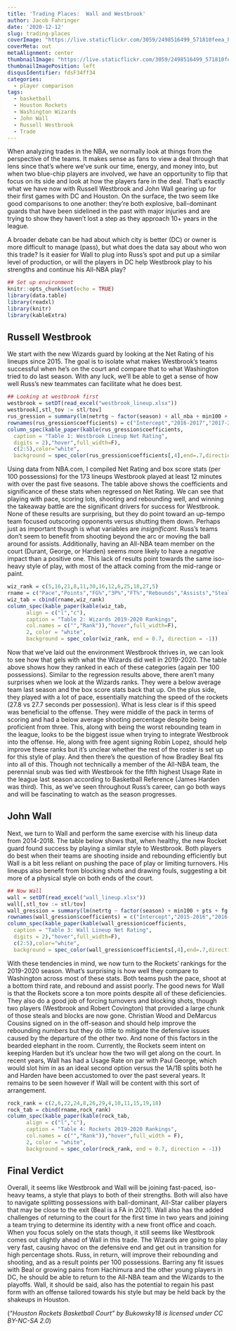 ```yaml
---
title: 'Trading Places:  Wall and Westbrook'
author: Jacob Fahringer
date: '2020-12-12'
slug: trading-places
coverImage: "https://live.staticflickr.com/3059/2498516499_571810feea_h.jpg"
coverMeta: out
metaAlignment: center
thumbnailImage: "https://live.staticflickr.com/3059/2498516499_571810feea_h.jpg"
thumbnailImagePosition: left
disqusIdentifier: fdsF34ff34
categories:
  - player comparison
tags:
  - basketball
  - Houston Rockets
  - Washington Wizards
  - John Wall
  - Russell Westbrook
  - Trade
---
```


When analyzing trades in the NBA, we normally look at things from the perspective of the teams. It makes sense as fans to view a deal through that lens since that's where we've sunk our time, energy, and money into, but when two blue-chip players are involved, we have an opportunity to flip that focus on its side and look at how the players fare in the deal. That's exactly what we have now with Russell Westbrook and John Wall gearing up for their first games with DC and Houston. On the surface, the two seem like good comparisons to one another:  they're both explosive, ball-dominant guards that have been sidelined in the past with major injuries and are trying to show they haven't lost a step as they approach 10+ years in the league.  

A broader debate can be had about which city is better (DC) or owner is more difficult to manage (pass), but what does the data say about who won this trade? Is it easier for Wall to plug into Russ's spot and put up a similar level of production, or will the players in DC help Westbrook play to his strengths and continue his All-NBA play?

```r
## Set up environment
knitr::opts_chunk$set(echo = TRUE)
library(data.table)
library(readxl)
library(knitr)
library(kableExtra)
```

## Russell Westbrook

We start with the new Wizards guard by looking at the Net Rating of his lineups since 2015. The goal is to isolate what makes Westbrook's teams successful when he's on the court and compare that to what Washington tried to do last season. With any luck, we'll be able to get a sense of how well Russ's new teammates can facilitate what he does best.

```r
## Looking at westbrook first
westbrook = setDT(read_excel("westbrook_lineup.xlsx"))
westbrook[,stl_tov := stl/tov]
rus_gression = summary(lm(netrtg ~ factor(season) + all_nba + min100 + pts + fg + p3 + ft + reb100 + ast100 + stl + tov + blk + blka + pf + pfd, data = westbrook[westbrook == 1,]))
rownames(rus_gression$coefficients) = c("Intercept","2016-2017","2017-2018","2018-2019","2019-2020","All-NBA Teammate","Pace","Points","FG%","3P%","FT%","Rebounds","Assists","Steals","Turnovers","Blocks","Blocks Against","Personal Fouls","Personal Fouls Against")
column_spec(kable_paper(kable(rus_gression$coefficients,
  caption = "Table 1: Westbrook Lineup Net Rating",
  digits = 2),"hover",full_width=F),
  c(2:5),color="white",
  background = spec_color(rus_gression$coefficients[,4],end=.7,direction = -1))
```

Using data from NBA.com, I compiled Net Rating and box score stats (per 100 possessions) for the 173 lineups Westbrook played at least 12 minutes with over the past five seasons. The table above shows the coefficients and significance of these stats when regressed on Net Rating. We can see that playing with pace, scoring lots, shooting and rebounding well, and winning the takeaway battle are the significant drivers for success for Westbrook. None of these results are surprising, but they do point toward an up-tempo team focused outscoring opponents versus shutting them down. Perhaps just as important though is what variables are *insignificant*. Russ's teams don't seem to benefit from shooting beyond the arc or moving the ball around for assists. Additionally, having an All-NBA team member on the court (Durant, George, or Harden) seems more likely to have a *negative* impact than a positive one. This lack of results point towards the same iso-heavy style of play, with most of the attack coming from the mid-range or paint.  

```r
wiz_rank = c(5,16,21,8,11,30,16,12,6,25,18,27,5)
rname = c("Pace","Points","FG%","3P%","FT%","Rebounds","Assists","Steals","Turnovers","Blocks","Blocks Against","Personal Fouls","Personal Fouls Against")
wiz_tab = cbind(rname,wiz_rank)
column_spec(kable_paper(kable(wiz_tab,
      align = c("l","c"),
      caption = "Table 2: Wizards 2019-2020 Rankings",
      col.names = c("","Rank")),"hover",full_width=F),
      2, color = "white",
      background = spec_color(wiz_rank, end = 0.7, direction = -1))
```

Now that we've laid out the environment Westbrook thrives in, we can look to see how that gels with what the Wizards did well in 2019-2020. The table above shows how they ranked in each of these categories (again per 100 possessions). Similar to the regression results above, there aren't many surprises when we look at the Wizards ranks. They were a below average team last season and the box score stats back that up. On the plus side, they played with a lot of pace, essentially matching the speed of the rockets (27.8 vs 27.7 seconds per possession). What is less clear is if this speed was beneficial to the offense. They were middle of the pack in terms of scoring and had a below average shooting percentage despite being proficient from three. This, along with being the worst rebounding team in the league, looks to be the biggest issue when trying to integrate Westbrook into the offense. He, along with free agent signing Robin Lopez, should help improve these ranks but it's unclear whether the rest of the roster is set up for this style of play. And then there's the question of how Bradley Beal fits into all of this. Though not technically a member of the All-NBA team, the perennial snub was tied with Westbrook for the fifth highest Usage Rate in the league last season according to Basketball Reference (James Harden was third). This, as we've seen throughout Russ's career, can go both ways and will be fascinating to watch as the season progresses.

## John Wall

Next, we turn to Wall and perform the same exercise with his lineup data from 2014-2018. The table below shows that, when healthy, the new Rocket guard found success by playing a similar style to Westbrook. Both players do best when their teams are shooting inside and rebounding efficiently but Wall is a bit less reliant on pushing the pace of play or limiting turnovers. His lineups also benefit from blocking shots and drawing fouls, suggesting a bit more of a physical style on both ends of the court.

```r
## Now Wall
wall = setDT(read_excel("wall_lineup.xlsx"))
wall[,stl_tov := stl/tov]
wall_gression = summary(lm(netrtg ~ factor(season) + min100 + pts + fg + p3 + ft + reb100 + ast100 + stl + tov + blk + blka + pf + pfd, data = wall))
rownames(wall_gression$coefficients) = c("Intercept","2015-2016","2016-2017","2017-2018","2018-2019","Pace","Points","FG%","3P%","FT%","Rebounds","Assists","Steals","Turnovers","Blocks","Blocks Against","Personal Fouls","Personal Fouls Against")
column_spec(kable_paper(kable(wall_gression$coefficients,
  caption = "Table 3: Wall Lineup Net Rating",
  digits = 2),"hover",full_width=F),
  c(2:5),color="white",
  background = spec_color(wall_gression$coefficients[,4],end=.7,direction = -1))
```

With these tendencies in mind, we now turn to the Rockets' rankings for the 2019-2020 season. What's surprising is how well they compare to Washington across most of these stats. Both teams push the pace, shoot at a bottom third rate, and rebound and assist poorly. The good news for Wall is that the Rockets score a ton more points despite all of these deficiencies. They also do a good job of forcing turnovers and blocking shots, though two players (Westbrook and Robert Covington) that provided a large chunk of those steals and blocks are now gone. Christian Wood and DeMarcus Cousins signed on in the off-season and should help improve the rebounding numbers but they do little to mitigate the defensive issues caused by the departure of the other two. And none of this factors in the bearded elephant in the room. Currently, the Rockets seem intent on keeping Harden but it's unclear how the two will get along on the court. In recent years, Wall has had a Usage Rate on par with Paul George, which would slot him in as an ideal second option versus the 1A/1B splits both he and Harden have been accustomed to over the past several years. It remains to be seen however if Wall will be content with this sort of arrangement.  

```r
rock_rank = c(2,6,22,24,8,26,29,4,10,11,15,19,18)
rock_tab = cbind(rname,rock_rank)
column_spec(kable_paper(kable(rock_tab,
      align = c("l","c"),
      caption = "Table 4: Rockets 2019-2020 Rankings",
      col.names = c("","Rank")),"hover",full_width = F),
      2, color = "white",
      background = spec_color(rock_rank, end = 0.7, direction = -1))
```

## Final Verdict

Overall, it seems like Westbrook and Wall will be joining fast-paced, iso-heavy teams, a style that plays to both of their strengths. Both will also have to navigate splitting possessions with ball-dominant, All-Star caliber players that may be close to the exit (Beal is a FA in 2021). Wall also has the added challenges of returning to the court for the first time in two years and joining a team trying to determine its identity with a new front office and coach. When you focus solely on the stats though, it still seems like Westbrook comes out slightly ahead of Wall in this trade. The Wizards are going to play very fast, causing havoc on the defensive end and get out in transition for high percentage shots. Russ, in return, will improve their rebounding and shooting, and as a result points per 100 possessions. Barring any fit issues with Beal or growing pains from Hachimura and the other young players in DC, he should be able to return to the All-NBA team and the Wizards to the playoffs. Wall, it should be said, also has the potential to regain his past form with an offense tailored towards his style but may be held back by the shakeups in Houston.

(*"Houston Rockets Basketball Court" by Bukowsky18 is licensed under CC BY-NC-SA 2.0*)
